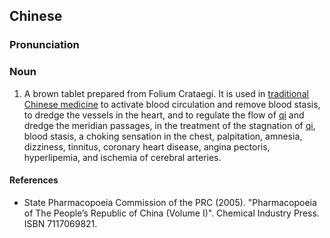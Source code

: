 ==Chinese==
{{zh-forms}}

===Pronunciation===
{{zh-pron
|m=yìxīntóng piàn
|cat=n
}}

===Noun===
{{zh-noun}}

# A brown tablet prepared from Folium Crataegi. It is used in [[traditional Chinese medicine]] to activate blood circulation and remove blood stasis, to dredge the vessels in the heart, and to regulate the flow of [[qi]] and dredge the meridian passages, in the treatment of the stagnation of [[qi]], blood stasis, a choking sensation in the chest, palpitation, amnesia, dizziness, tinnitus, coronary heart disease, angina pectoris, hyperlipemia, and ischemia of cerebral arteries.

====References====
* State Pharmacopoeia Commission of the PRC (2005). "Pharmacopoeia of The People’s Republic of China (Volume I)". Chemical Industry Press. ISBN 7117069821.